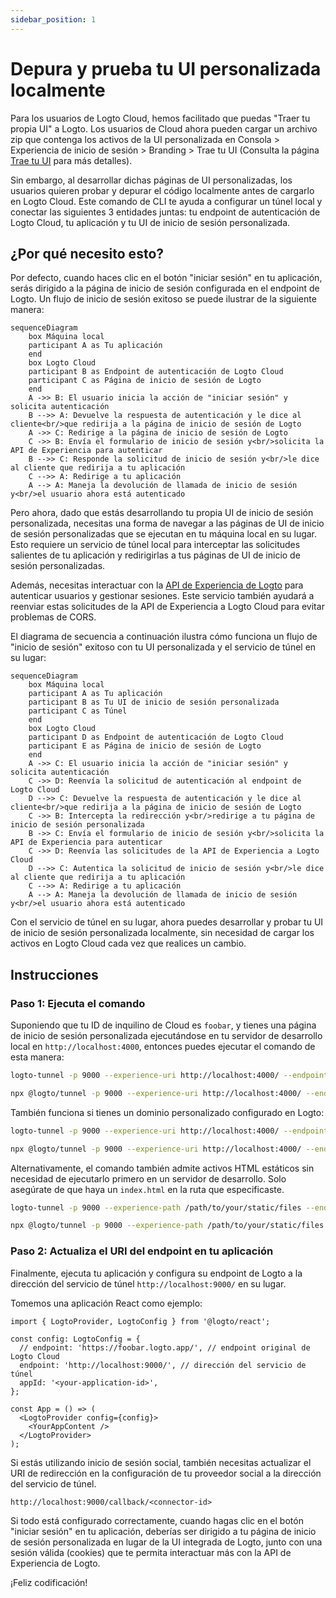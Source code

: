 ```yaml
---
sidebar_position: 1
---
```



# Depura y prueba tu UI personalizada localmente

Para los usuarios de Logto Cloud, hemos facilitado que puedas "Traer tu propia UI" a Logto. Los usuarios de Cloud ahora pueden cargar un archivo zip que contenga los activos de la UI personalizada en <CloudLink to="/sign-in-experience/branding">Consola > Experiencia de inicio de sesión > Branding > Trae tu UI</CloudLink> (Consulta la página [Trae tu UI](/customization/bring-your-ui) para más detalles).

Sin embargo, al desarrollar dichas páginas de UI personalizadas, los usuarios quieren probar y depurar el código localmente antes de cargarlo en Logto Cloud. Este comando de CLI te ayuda a configurar un túnel local y conectar las siguientes 3 entidades juntas: tu endpoint de autenticación de Logto Cloud, tu aplicación y tu UI de inicio de sesión personalizada.

## ¿Por qué necesito esto?

Por defecto, cuando haces clic en el botón "iniciar sesión" en tu aplicación, serás dirigido a la página de inicio de sesión configurada en el endpoint de Logto. Un flujo de inicio de sesión exitoso se puede ilustrar de la siguiente manera:

```mermaid
sequenceDiagram
    box Máquina local
    participant A as Tu aplicación
    end
    box Logto Cloud
    participant B as Endpoint de autenticación de Logto Cloud
    participant C as Página de inicio de sesión de Logto
    end
    A ->> B: El usuario inicia la acción de "iniciar sesión" y solicita autenticación
    B -->> A: Devuelve la respuesta de autenticación y le dice al cliente<br/>que redirija a la página de inicio de sesión de Logto
    A ->> C: Redirige a la página de inicio de sesión de Logto
    C ->> B: Envía el formulario de inicio de sesión y<br/>solicita la API de Experiencia para autenticar
    B -->> C: Responde la solicitud de inicio de sesión y<br/>le dice al cliente que redirija a tu aplicación
    C -->> A: Redirige a tu aplicación
    A --> A: Maneja la devolución de llamada de inicio de sesión y<br/>el usuario ahora está autenticado
```

Pero ahora, dado que estás desarrollando tu propia UI de inicio de sesión personalizada, necesitas una forma de navegar a las páginas de UI de inicio de sesión personalizadas que se ejecutan en tu máquina local en su lugar. Esto requiere un servicio de túnel local para interceptar las solicitudes salientes de tu aplicación y redirigirlas a tus páginas de UI de inicio de sesión personalizadas.

Además, necesitas interactuar con la [API de Experiencia de Logto](https://openapi.logto.io/group/endpoint-experience) para autenticar usuarios y gestionar sesiones. Este servicio también ayudará a reenviar estas solicitudes de la API de Experiencia a Logto Cloud para evitar problemas de CORS.

El diagrama de secuencia a continuación ilustra cómo funciona un flujo de "inicio de sesión" exitoso con tu UI personalizada y el servicio de túnel en su lugar:

```mermaid
sequenceDiagram
    box Máquina local
    participant A as Tu aplicación
    participant B as Tu UI de inicio de sesión personalizada
    participant C as Túnel
    end
    box Logto Cloud
    participant D as Endpoint de autenticación de Logto Cloud
    participant E as Página de inicio de sesión de Logto
    end
    A ->> C: El usuario inicia la acción de "iniciar sesión" y solicita autenticación
    C ->> D: Reenvía la solicitud de autenticación al endpoint de Logto Cloud
    D -->> C: Devuelve la respuesta de autenticación y le dice al cliente<br/>que redirija a la página de inicio de sesión de Logto
    C ->> B: Intercepta la redirección y<br/>redirige a tu página de inicio de sesión personalizada
    B ->> C: Envía el formulario de inicio de sesión y<br/>solicita la API de Experiencia para autenticar
    C ->> D: Reenvía las solicitudes de la API de Experiencia a Logto Cloud
    D -->> C: Autentica la solicitud de inicio de sesión y<br/>le dice al cliente que redirija a tu aplicación
    C -->> A: Redirige a tu aplicación
    A --> A: Maneja la devolución de llamada de inicio de sesión y<br/>el usuario ahora está autenticado
```

Con el servicio de túnel en su lugar, ahora puedes desarrollar y probar tu UI de inicio de sesión personalizada localmente, sin necesidad de cargar los activos en Logto Cloud cada vez que realices un cambio.

## Instrucciones

### Paso 1: Ejecuta el comando

Suponiendo que tu ID de inquilino de Cloud es `foobar`, y tienes una página de inicio de sesión personalizada ejecutándose en tu servidor de desarrollo local en `http://localhost:4000`, entonces puedes ejecutar el comando de esta manera:

<Tabs groupId="cmd">

  <TabItem value="cli" label="CLI">

```bash
logto-tunnel -p 9000 --experience-uri http://localhost:4000/ --endpoint https://foobar.logto.app/
```

  </TabItem>
  <TabItem value="npx" label="npx">

```bash
npx @logto/tunnel -p 9000 --experience-uri http://localhost:4000/ --endpoint https://foobar.logto.app/
```

  </TabItem>

</Tabs>

También funciona si tienes un dominio personalizado configurado en Logto:

<Tabs groupId="cmd">

  <TabItem value="cli" label="CLI">

```bash
logto-tunnel -p 9000 --experience-uri http://localhost:4000/ --endpoint https://your.custom.domain/
```

  </TabItem>
  <TabItem value="npx" label="npx">

```bash
npx @logto/tunnel -p 9000 --experience-uri http://localhost:4000/ --endpoint https://your.custom.domain/
```

  </TabItem>

</Tabs>

Alternativamente, el comando también admite activos HTML estáticos sin necesidad de ejecutarlo primero en un servidor de desarrollo. Solo asegúrate de que haya un `index.html` en la ruta que especificaste.

<Tabs groupId="cmd">

  <TabItem value="cli" label="CLI">

```bash
logto-tunnel -p 9000 --experience-path /path/to/your/static/files --endpoint https://foobar.logto.app/
```

  </TabItem>
  <TabItem value="npx" label="npx">

```bash
npx @logto/tunnel -p 9000 --experience-path /path/to/your/static/files --endpoint https://foobar.logto.app/
```

  </TabItem>

</Tabs>

### Paso 2: Actualiza el URI del endpoint en tu aplicación

Finalmente, ejecuta tu aplicación y configura su endpoint de Logto a la dirección del servicio de túnel `http://localhost:9000/` en su lugar.

Tomemos una aplicación React como ejemplo:

```tsx title=App.tsx
import { LogtoProvider, LogtoConfig } from '@logto/react';

const config: LogtoConfig = {
  // endpoint: 'https://foobar.logto.app/', // endpoint original de Logto Cloud
  endpoint: 'http://localhost:9000/', // dirección del servicio de túnel
  appId: '<your-application-id>',
};

const App = () => (
  <LogtoProvider config={config}>
    <YourAppContent />
  </LogtoProvider>
);
```

Si estás utilizando inicio de sesión social, también necesitas actualizar el URI de redirección en la configuración de tu proveedor social a la dirección del servicio de túnel.

```
http://localhost:9000/callback/<connector-id>
```

Si todo está configurado correctamente, cuando hagas clic en el botón "iniciar sesión" en tu aplicación, deberías ser dirigido a tu página de inicio de sesión personalizada en lugar de la UI integrada de Logto, junto con una sesión válida (cookies) que te permita interactuar más con la API de Experiencia de Logto.

¡Feliz codificación!
